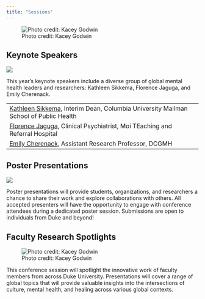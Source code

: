 ```yaml
---
title: "Sessions"
---
```

![Photo credit: Kacey Godwin](picsessions.png){fig-align="center"}

## Keynote Speakers

![](keynotepic.png){fig-align="center"}

This year's keynote speakers include a diverse group of global mental health leaders and researchers: Kathleen Sikkema, Florence Jaguga, and Emily Cherenack.

|                                                                                                                      |
|------------------------------------------------------------------------|
| [Kathleen Sikkema](https://www.publichealth.columbia.edu/profile/kathleen-sikkema-phd), Interim Dean, Columbia University Mailman School of Public Health |
| [Florence Jaguga](https://www.aku.edu/bmi/about/Pages/florence-jaguga.aspx), Clinical Psychiatrist, Moi TEaching and Referral Hospital                  |
| [Emily Cherenack](https://people.miami.edu/profile/12563b5f5fcd7090ca70916e7030e04e), Assistant Research Professor, DCGMH                  |

## Poster Presentations

![](poster.png){fig-align="center"}

Poster presentations will provide students, organizations, and researchers a chance to share their work and explore collaborations with others. All accepted presenters will have the opportunity to engage with conference attendees during a dedicated poster session. Submissions are open to individuals from Duke and beyond!

## Faculty Research Spotlights

![Photo credit: Kacey Godwin](eve_panel.png){fig-align="center"}

This conference session will spotlight the innovative work of faculty members from across Duke University. Presentations will cover a range of global topics that will provide valuable insights into the intersections of culture, mental health, and healing across various global contexts.
